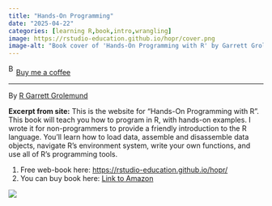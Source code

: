 ```yaml
---
title: "Hands-On Programming"
date: "2025-04-22"
categories: [learning R,book,intro,wrangling]
image: https://rstudio-education.github.io/hopr/cover.png
image-alt: "Book cover of 'Hands-On Programming with R' by Garrett Grolemund, featuring a black-and-white illustration of a parrot perched above a red title box, with the subtitle 'Write Your Own Functions and Simulations' and a foreword by Hadley Wickham."
---
```


<link href="https://fonts.googleapis.com/css?family=Cookie" rel="stylesheet"><a class="bmc-button" target="_blank" href="https://www.buymeacoffee.com/JoscelinRocha">![Buy me a coffee](https://cdn.buymeacoffee.com/buttons/bmc-new-btn-logo.svg){alt="Buy me a coffee" width="15" height="21"}Buy me a coffee</a>

------------------------------------------------------------------------

By [R Garrett Grolemund](https://rstudio-education.github.io/hopr/)

**Excerpt from site:** This is the website for "Hands-On Programming with R". This book will teach you how to program in R, with hands-on examples. I wrote it for non-programmers to provide a friendly introduction to the R language. You'll learn how to load data, assemble and disassemble data objects, navigate R's environment system, write your own functions, and use all of R's programming tools.

1.  Free web-book here: <https://rstudio-education.github.io/hopr/>
2.  You can buy book here: [Link to Amazon](https://www.amazon.com/Hands-Programming-Write-Functions-Simulations/dp/1449359019)

![](https://rstudio-education.github.io/hopr/cover.png)

